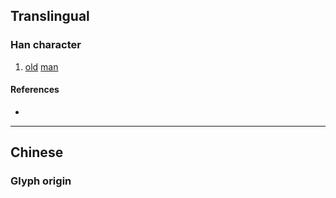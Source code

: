 {{character info/new}}
{{also|叟}}
==Translingual==

===Han character===
{{Han char|rn=29|rad=又|as=07|sn=9|four=|canj=JFE|ids=⿳宀火又}}

# [[old]] [[man]]

====References====
* {{Han ref|kx=0166.130|dkj=03167|dj=0378.070|hdz=10398.030|uh=53DC|ud=21468}}

----

==Chinese==
{{zh-forms}}

===Glyph origin===
{{Han etym}}
{{zh-see|叟|v}}